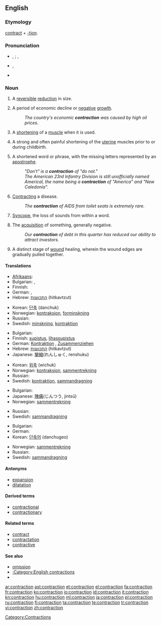 ==English==

===Etymology===
[[contract]] + [[-tion]].

===Pronunciation===
* {{a|UK}} {{IPA|/ˈkɒn.tɹæk.ʃən/}}, {{SAMPA|/"kQn.tr{k.S@n/}} {{qualifier|stressed}}; {{IPA|/kənˈtræk.ʃən/}}, {{SAMPA|/k@n"tr{k.S@n/}} {{qualifier|unstressed}}
* {{a|US}} {{IPA|/kənˈtɹæk.ʃən/}}, {{SAMPA|/k@n"tr{k.S@n/}}
* {{rhymes|ækʃən}}

===Noun===
{{en-noun}}

# A [[reversible]] [[reduction]] in size.
# {{economics}} A period of economic decline or [[negative]] [[growth]].
#: ''The country's economic '''contraction''' was caused by high oil prices.''
# {{biology}} A [[shorten]]ing of a [[muscle]] when it is used.
# {{medicine}} A strong and often painful shortening of the [[uterine]] muscles prior to or during childbirth.
# {{grammar}} A shortened word or phrase, with the missing letters represented by an [[apostrophe]].
#: ''"Don't" is a '''contraction''' of "do not."''
#: ''The American 23rd Infantry Division is still unofficially named Americal, the name being a '''contraction''' of "America" and "New Caledonia".''
# {{medicine}} [[contract|Contracting]] a disease.
#: ''The '''contraction''' of AIDS from toilet seats is extremely rare.''
# {{phonetics}} [[syncope|Syncope]], the loss of sounds from within a word.
# The [[acquisition]] of something, generally negative.
#: ''Our '''contraction''' of debt in this quarter has reduced our ability to attract investors.''
# {{medicine}} A distinct stage of [[wound]] healing, wherein the wound edges are gradually pulled together.

====Translations====
{{trans-top|reduction in size or activity}}
* [[Afrikaans]]: {{t-|af|verkleining|xs=Afrikaans}}
* Bulgarian: {{t|bg|свиване|n|sc=Cyrl}},  {{t|bg|скъсяване|n|sc=Cyrl}}
* Finnish: {{t+|fi|taantuma}}
* German: {{t+|de|Verkleinerung}}, {{t+|de|Kontraktion}}
* Hebrew: [[התכווצות]] (hitkavtzut) {{f}}
{{trans-mid}}
* Korean: [[단축]] (danchuk)
* Norwegian: [[kontraksjon]], [[forminskning]]
* Russian: {{t+|ru|сокращение|sc=Cyrl}}
* Swedish: [[minskning]], [[kontraktion]]
{{trans-bottom}}

{{trans-top|shortening of a muscle when it is used}}
* Bulgarian: {{t|bg|свиване|n|sc=Cyrl}}
* Finnish: [[supistus]], [[lihassupistus]]
* German: [[Kontraktion]] {{f}}, [[Zusammenziehen]] {{n}}
* Hebrew: [[התכווצות]] (hitkavtzut) {{f}}
* Japanese: [[攣縮]](れんしゅく, renshuku)
{{trans-mid}}
* Korean: [[위축]] (wichuk)
* Norwegian: [[kontraksjon]], [[sammentrekning]]
* Russian: {{t+|ru|сокращение|sc=Cyrl}}
* Swedish: [[kontraktion]], [[sammandragning]]
{{trans-bottom}}

{{trans-top|painful shortening of the uterine muscles}}
* Bulgarian: {{t|bg|контракция|f|sc=Cyrl}}
* Japanese: [[陣痛]](じんつう, jintsū)
* Norwegian: [[sammentrekning]]
{{trans-mid}}
* Russian: {{t+|ru|сокращение|sc=Cyrl}}
* Swedish: [[sammandragning]]
{{trans-bottom}}

{{trans-top|shortened word or phrase}}
* Bulgarian: {{t|bg|съкращение|n|sc=Cyrl}}
* German: {{t+|de|Kontraktion|f}}
* Korean: [[단축어]] (danchugeo)
{{trans-mid}}
* Norwegian: [[sammentrekning]]
* Russian: {{t+|ru|сокращение|sc=Cyrl}}
* Swedish: [[sammandragning]]
{{trans-bottom}}

====Antonyms====
* [[expansion]]
* [[dilatation]]

====Derived terms====
* [[contractional]]
* [[contractionary]]

====Related terms====
* [[contract]]
* [[contractation]]
* [[contractive]]

====See also====
* [[omission]]
* [[:Category:English contractions]]
* {{pedialite|dab=contraction}}

[[Category:Contractions]]

[[ar:contraction]]
[[ast:contraction]]
[[et:contraction]]
[[el:contraction]]
[[fa:contraction]]
[[fr:contraction]]
[[ko:contraction]]
[[io:contraction]]
[[id:contraction]]
[[it:contraction]]
[[kn:contraction]]
[[hu:contraction]]
[[ml:contraction]]
[[ja:contraction]]
[[pl:contraction]]
[[ru:contraction]]
[[fi:contraction]]
[[ta:contraction]]
[[te:contraction]]
[[tr:contraction]]
[[vi:contraction]]
[[zh:contraction]]